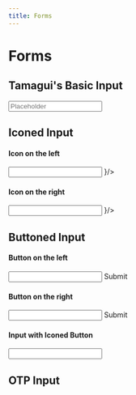 ```yaml
---
title: Forms
---
```



# Forms

## Tamagui's Basic Input
<ComponentShowcase>
<Input placeholder="Placeholder"></Input>
</ComponentShowcase>

## Iconed Input
#### Icon on the left
<ComponentShowcase>
<Input>
    <Input.Icon icon={<Star/>}/>
    <Input.Field placeholder="Placeholder"/>
</Input>
</ComponentShowcase>

#### Icon on the right
<ComponentShowcase>
<Input>
    <Input.Field placeholder="Placeholder"/>
    <Input.Icon icon={<User/>}/>
</Input>
</ComponentShowcase>

## Buttoned Input
#### Button on the left
<ComponentShowcase>
<Input>
    <Input.Field placeholder="Placeholder"/>
    <Input.Button>Submit</Input.Button>
</Input>
</ComponentShowcase>

#### Button on the right
<ComponentShowcase>
<Input>
    <Input.Button>Submit</Input.Button>
    <Input.Field placeholder="Placeholder"/>
</Input>
</ComponentShowcase>

#### Input with Iconed Button
<ComponentShowcase>
<Input>
    <Input.Field placeholder="Placeholder"/>
    <Input.Button><Search/></Input.Button>
</Input>
</ComponentShowcase>

## OTP Input
<ComponentShowcase>
<OTPInput length={4}/>
</ComponentShowcase>

